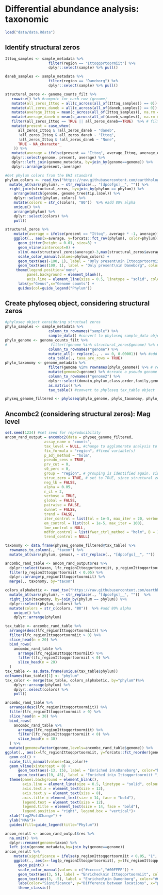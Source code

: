 # Differential abundance analysis: taxonomic

```r
load("data/data.Rdata")
```

## Identify structural zeros
```r
Ittoq_samples <- sample_metadata %>% 
                    filter(region == "Ittoqqortoormiit") %>% 
                    dplyr::select(sample) %>% pull()

daneb_samples <- sample_metadata %>% 
                    filter(region == "Daneborg") %>% 
                    dplyr::select(sample) %>% pull()

structural_zeros <- genome_counts_filt %>% 
   rowwise() %>% #compute for each row (genome)
   mutate(all_zeros_Ittoq = all(c_across(all_of(Ittoq_samples)) == 0)) %>% # set true if all samples in TJ1 have zeros
   mutate(all_zeros_daneb = all(c_across(all_of(daneb_samples)) == 0)) %>% # set true if all samples in TJ2 have zeros
   mutate(average_Ittoq = mean(c_across(all_of(Ittoq_samples)), na.rm = TRUE)) %>% # get average genome counts across TJ1
   mutate(average_daneb = mean(c_across(all_of(daneb_samples)), na.rm = TRUE)) %>% # get average genome counts across TJ2
   filter(all_zeros_Ittoq == TRUE || all_zeros_daneb==TRUE)  %>% # filter only genomes with structural zeros
   mutate(present = case_when(
      all_zeros_Ittoq & !all_zeros_daneb ~ "daneb",
      !all_zeros_Ittoq & all_zeros_daneb ~ "Ittoq",
      !all_zeros_Ittoq & !all_zeros_daneb ~ "None",
      TRUE ~ NA_character_
    )) %>%
   mutate(average = ifelse(present == "Ittoq", average_Ittoq, average_daneb)) %>%
   dplyr::select(genome, present, average) %>%
   dplyr::left_join(genome_metadata, by=join_by(genome==genome)) %>%
   dplyr::arrange(present,-average)
```

```r
#Get phylum colors from the EHI standard
phylum_colors <- read_tsv("https://raw.githubusercontent.com/earthhologenome/EHI_taxonomy_colour/main/ehi_phylum_colors.tsv") %>%
  mutate_at(vars(phylum), ~ str_replace(., "[dpcofgs]__", "")) %>%
  right_join(structural_zeros, by=join_by(phylum == phylum)) %>%
    arrange(match(genome, genome_tree$tip.label)) %>%
    dplyr::select(phylum, colors) %>%
    mutate(colors = str_c(colors, "80"))  %>% #add 80% alpha
    unique() %>%
    arrange(phylum) %>%
    dplyr::select(colors) %>%
    pull()

structural_zeros %>%
    mutate(average = ifelse(present == "Ittoq", average * -1, average)) %>%
    ggplot(., aes(x=average, y=forcats::fct_rev(phylum), color=phylum)) +
      geom_jitter(height = 0.01, size=3) +
      geom_vline(xintercept=0) + 
      xlim(-max(structural_zeros$average)-3,max(structural_zeros$average)+3) +
      scale_color_manual(values=phylum_colors) +
      geom_text(aes(-100, 1), label = "Only present\nin Ittoqqortoormiit", color="#666666") +
      geom_text(aes(100, 1), label = "Only present\nin Daneborg", color="#666666") +
     theme(legend.position='none',
          panel.background = element_blank(),
          axis.line = element_line(size = 0.5, linetype = "solid", colour = "black"))+
      labs(y="Genus",x="Genome counts") + 
      guides(col=guide_legend("Phylum"))
```
## Create phyloseq object, considering structural zeros
```r
#phyloseq object considering structual zeros
phylo_samples <- sample_metadata %>% 
                    column_to_rownames("sample") %>% 
                    sample_data() #convert to phyloseq sample_data object
phylo_genome <- genome_counts_filt %>% 
#                    filter(!genome %in% structural_zeros$genome) %>% # unhash this line to remove structural zeros
                    column_to_rownames("genome") %>% 
                    mutate_all(~ replace(., . == 0, 0.00001)) %>% #add pseudo counts to avoid structural zero issues (note this approach can be improved!)
                    otu_table(., taxa_are_rows = TRUE)
phylo_taxonomy <- genome_metadata %>% 
                    filter(genome %in% rownames(phylo_genome)) %>% # remove structural zeros
                    mutate(genome2=genome) %>% #create a pseudo genome name column
                    column_to_rownames("genome2") %>% 
                    dplyr::select(domain,phylum,class,order,family,genus,species,genome) %>% #add an additional taxonomic level to ensure genome-level analysis (as no all genomes have species-level taxonomic assignments. Otherwise, ANCOMBC2 aggregates analyses per species)
                    as.matrix() %>% 
                    tax_table() #convert to phyloseq tax_table object

physeq_genome_filtered <- phyloseq(phylo_genome, phylo_taxonomy, phylo_samples)
```

## Ancombc2 (considering structural zeros): Mag level
```r
set.seed(1234) #set seed for reproducibility
ancom_rand_output = ancombc2(data = physeq_genome_filtered, 
                  assay_name = "counts",
                  tax_level = NULL, #change to agglomerate analysis to a higher taxonomic range
                  fix_formula = "region", #fixed variable(s)
                  p_adj_method = "holm", 
                  pseudo_sens = TRUE,
                  prv_cut = 0, 
                  s0_perc = 0,
                  group = "region", # grouping is identified again, since structural zeros are included
                  struc_zero = TRUE, # set to TRUE, since structural zeros are considered
                  neg_lb = FALSE,
                  alpha = 0.05, 
                  n_cl = 2, 
                  verbose = TRUE,
                  global = FALSE, 
                  pairwise = FALSE, 
                  dunnet = FALSE, 
                  trend = FALSE,
                  iter_control = list(tol = 1e-5, max_iter = 20, verbose = FALSE),
                  em_control = list(tol = 1e-5, max_iter = 100),
                  lme_control = NULL,
                  mdfdr_control = list(fwer_ctrl_method = "holm", B = 100), 
                  trend_control = NULL)
```

```r
taxonomy <- data.frame(physeq_genome_filtered@tax_table) %>%
  rownames_to_column(., "taxon") %>%
  mutate_at(vars(phylum, genus), ~ str_replace(., "[dpcofgs]__", ""))

ancombc_rand_table <- ancom_rand_output$res %>%
  dplyr::select(taxon, lfc_regionIttoqqortoormiit, p_regionIttoqqortoormiit) %>%
  filter(p_regionIttoqqortoormiit < 0.05) %>%
  dplyr::arrange(p_regionIttoqqortoormiit) %>%
  merge(., taxonomy, by="taxon")

colors_alphabetic <- read_tsv("https://raw.githubusercontent.com/earthhologenome/EHI_taxonomy_colour/main/ehi_phylum_colors.tsv") %>%
  mutate_at(vars(phylum), ~ str_replace(., "[dpcofgs]__", ""))  %>%
  right_join(taxonomy, by=join_by(phylum == phylum)) %>%
  dplyr::select(phylum, colors) %>%
  mutate(colors = str_c(colors, "80"))  %>% #add 80% alpha
	unique() %>%
	dplyr::arrange(phylum)

tax_table <- ancombc_rand_table %>%
  arrange(desc(lfc_regionIttoqqortoormiit)) %>% 
  filter(lfc_regionIttoqqortoormiit > 0) %>%
  slice_head(n = 20) %>%
  bind_rows(
    ancombc_rand_table %>%
      arrange(lfc_regionIttoqqortoormiit) %>% 
      filter(lfc_regionIttoqqortoormiit < 0) %>%
      slice_head(n = 20)
  )
tax_table <- as.data.frame(unique(tax_table$phylum))
colnames(tax_table)[1] <- "phylum"
tax_color <- merge(tax_table, colors_alphabetic, by="phylum")%>%
	dplyr::arrange(phylum) %>%
	dplyr::select(colors) %>%
	pull()
```

```r
ancombc_rand_table %>%
  arrange(desc(lfc_regionIttoqqortoormiit)) %>% 
  filter(lfc_regionIttoqqortoormiit > 0) %>%
  slice_head(n = 30) %>%
  bind_rows(
    ancombc_rand_table %>%
      arrange(lfc_regionIttoqqortoormiit) %>% 
      filter(lfc_regionIttoqqortoormiit < 0) %>%
      slice_head(n = 30)
  ) %>% 
  mutate(genome=factor(genome,levels=ancombc_rand_table$genome)) %>%
ggplot(., aes(x=lfc_regionIttoqqortoormiit, y=forcats::fct_reorder(genome,lfc_regionIttoqqortoormiit), fill=phylum)) + 
  geom_col() + 
  scale_fill_manual(values=tax_color)+
  geom_vline(xintercept = 0) + 
      geom_text(aes(-13, 15), label = "Enriched in\nDaneborg", color="black") +
      geom_text(aes(10, 45), label = "Enriched in\n Ittoqqortoormiit ", color= "black") +
  theme(panel.background = element_blank(),
        axis.line = element_line(size = 0.5, linetype = "solid", colour = "black"),
        axis.text.x = element_text(size = 12),
        axis.text.y = element_text(size = 8),
        axis.title = element_text(size = 14, face = "bold"),
        legend.text = element_text(size = 12),
        legend.title = element_text(size = 14, face = "bold"),
        legend.position = "right", legend.box = "vertical")+
  xlab("log2FoldChange") + 
  ylab("MAG")+
  guides(fill=guide_legend(title="Phylum"))
```

```r
ancom_result <- ancom_rand_output$res %>%
  na.omit() %>%
  dplyr::rename(genome=taxon) %>%
  left_join(genome_metadata,by=join_by(genome==genome))
ancom_result %>%
    mutate(significance = ifelse(p_regionIttoqqortoormiit < 0.05, "1", "0")) %>%
    ggplot(., aes(x=-log(p_regionIttoqqortoormiit), y=lfc_regionIttoqqortoormiit, color=significance)) +
      geom_point() +
      scale_color_manual(values = c("#cccccc","#00FFFF")) +
      geom_text(aes(3, 5), label = "Enriched\nin Ittoqqortoormiit", color="#666666") +
      geom_text(aes(3, -5), label = "Enriched\nin Danenborg", color="#666666") +
      labs(color="Significance", y="Difference between locations", x="p-value") +
      theme_classic()
```